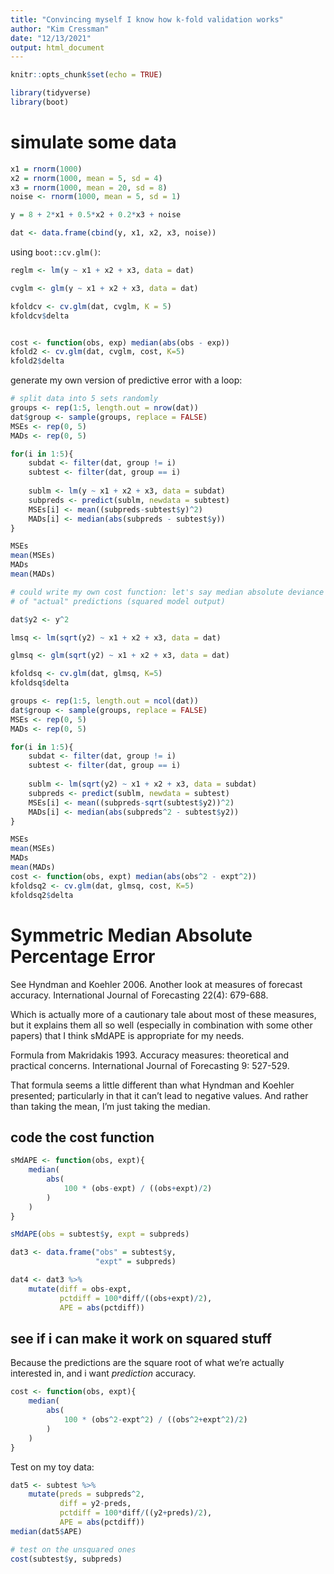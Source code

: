 ```yaml
---
title: "Convincing myself I know how k-fold validation works"
author: "Kim Cressman"
date: "12/13/2021"
output: html_document
---
```


```r
knitr::opts_chunk$set(echo = TRUE)
```

```r
library(tidyverse)
library(boot)
```

# simulate some data  

```r
x1 = rnorm(1000)
x2 = rnorm(1000, mean = 5, sd = 4)
x3 = rnorm(1000, mean = 20, sd = 8)
noise <- rnorm(1000, mean = 5, sd = 1)

y = 8 + 2*x1 + 0.5*x2 + 0.2*x3 + noise

dat <- data.frame(cbind(y, x1, x2, x3, noise))
```

using `boot::cv.glm()`:

```r
reglm <- lm(y ~ x1 + x2 + x3, data = dat)

cvglm <- glm(y ~ x1 + x2 + x3, data = dat)

kfoldcv <- cv.glm(dat, cvglm, K = 5)
kfoldcv$delta


cost <- function(obs, exp) median(abs(obs - exp))
kfold2 <- cv.glm(dat, cvglm, cost, K=5)
kfold2$delta
```


generate my own version of predictive error with a loop:  

```r
# split data into 5 sets randomly
groups <- rep(1:5, length.out = nrow(dat))
dat$group <- sample(groups, replace = FALSE)
MSEs <- rep(0, 5)
MADs <- rep(0, 5)

for(i in 1:5){
    subdat <- filter(dat, group != i)
    subtest <- filter(dat, group == i)
    
    sublm <- lm(y ~ x1 + x2 + x3, data = subdat)
    subpreds <- predict(sublm, newdata = subtest)
    MSEs[i] <- mean((subpreds-subtest$y)^2)
    MADs[i] <- median(abs(subpreds - subtest$y))
}

MSEs
mean(MSEs)
MADs
mean(MADs)
```

```r
# could write my own cost function: let's say median absolute deviance
# of "actual" predictions (squared model output)

dat$y2 <- y^2

lmsq <- lm(sqrt(y2) ~ x1 + x2 + x3, data = dat)

glmsq <- glm(sqrt(y2) ~ x1 + x2 + x3, data = dat)

kfoldsq <- cv.glm(dat, glmsq, K=5)
kfoldsq$delta

```

```r
groups <- rep(1:5, length.out = ncol(dat))
dat$group <- sample(groups, replace = FALSE)
MSEs <- rep(0, 5)
MADs <- rep(0, 5)

for(i in 1:5){
    subdat <- filter(dat, group != i)
    subtest <- filter(dat, group == i)
    
    sublm <- lm(sqrt(y2) ~ x1 + x2 + x3, data = subdat)
    subpreds <- predict(sublm, newdata = subtest)
    MSEs[i] <- mean((subpreds-sqrt(subtest$y2))^2)
    MADs[i] <- median(abs(subpreds^2 - subtest$y2))
}

MSEs
mean(MSEs)
MADs
mean(MADs)
cost <- function(obs, expt) median(abs(obs^2 - expt^2))
kfoldsq2 <- cv.glm(dat, glmsq, cost, K=5)
kfoldsq2$delta
```


# Symmetric Median Absolute Percentage Error  

See Hyndman and Koehler 2006. Another look at measures of forecast accuracy. International Journal of Forecasting 22(4): 679-688.  

Which is actually more of a cautionary tale about most of these measures, but it explains them all so well (especially in combination with some other papers) that I think sMdAPE is appropriate for my needs.  

Formula from Makridakis 1993. Accuracy measures: theoretical and practical concerns. International Journal of Forecasting 9: 527-529.  

That formula seems a little different than what Hyndman and Koehler presented; particularly in that it can't lead to negative values. And rather than taking the mean, I'm just taking the median.   

## code the cost function  

```r
sMdAPE <- function(obs, expt){
    median(
        abs(
            100 * (obs-expt) / ((obs+expt)/2)
        )
    )
}
```

```r
sMdAPE(obs = subtest$y, expt = subpreds)

dat3 <- data.frame("obs" = subtest$y,
                   "expt" = subpreds)

dat4 <- dat3 %>% 
    mutate(diff = obs-expt,
           pctdiff = 100*diff/((obs+expt)/2),
           APE = abs(pctdiff))

```

## see if i can make it work on squared stuff  

Because the predictions are the square root of what we're actually interested in, and i want *prediction* accuracy.  

```r
cost <- function(obs, expt){
    median(
        abs(
            100 * (obs^2-expt^2) / ((obs^2+expt^2)/2)
        )
    )
}
```

Test on my toy data:  

```r
dat5 <- subtest %>% 
    mutate(preds = subpreds^2,
           diff = y2-preds,
           pctdiff = 100*diff/((y2+preds)/2),
           APE = abs(pctdiff))
median(dat5$APE)

# test on the unsquared ones
cost(subtest$y, subpreds)
```

